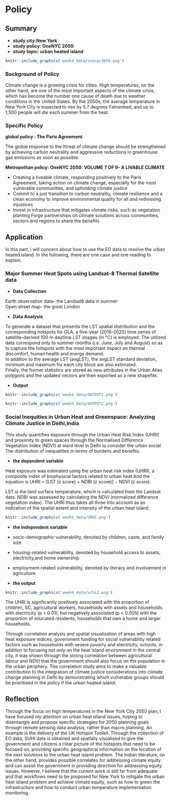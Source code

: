 # Policy

## Summary

-   **study city:New York**\
-   **study policy: OneNYC 2050**\
-   **study topic: urban heated island**

```r
knitr::include_graphics('week4_data/onenyc2050.png')
```

### Background of Policy

Climate change is a growing crisis for cities. High temperatures, on the other hand, are one of the most important aspects of the climate crisis, which has become the number one cause of death due to weather conditions in the United States. By the 2050s, the average temperature in New York City is expected to rise by 5.7 degrees Fahrenheit, and up to 1,500 people will die each summer from the heat.

### Specific Policy

**global policy : The Paris Agreement**

The global response to the threat of climate change should be strengthened by achieving carbon neutrality and aggressive reductions in greenhouse gas emissions as soon as possible.

**Metropolitan policy: OneNYC 2050: VOLUME 7 OF 9- A LIVABLE CLIMATE**

-   Creating a liveable climate, responding positively to the Paris Agreement, taking action on climate change, especially for the most vulnerable communities, and upholding climate justice
-   Commit to a just transition to carbon neutrality, climate resilience and a clean economy to improve environmental quality for all and redressing injustices
-   Invest in infrastructure that mitigates climate risks, such as vegetation planting Forge partnerships on climate solutions across communities, sectors and regions to share the benefits

## Application

In this part, i will concern about how to use the EO data to resolve the urban heated island. In the following, there are one case and one reading to explain.

### Major Summer Heat Spots using Landsat-8 Thermal Satellite data

+ **Data Collection**

Earth observation data- the Landsat8 data in summer\
Open street map- the great London

+ **Data Analysis**

To generate a dataset that presents the LST spatial distribution and the corresponding hotspots for GLA, a five-year (2016-2020) time series of satellite-derived 100 m daytime LST images (in °C) is employed. The utilized data correspond only to summer months (i.e. June, July and August) so as to capture the hotspots with the most important impact on thermal discomfort, human health and energy demand.\
In addition to the average LST (avgLST), the avgLST standard deviation, minimum and maximum for each city block are also estimated. \
Finally, the former statistics are stored as new attributes in the Urban Atlas polygons and the updated vectors are then exported as a new shapefile. 

+ **Output**

```r
knitr::include_graphics('week4_data/OUTPUT1.png')
```
```r
knitr::include_graphics('week4_data/OUTPUT2.png')
```
### Social Inequities in Urban Heat and Greenspace: Analyzing Climate Justice in Delhi,India

This study quantifies exposure through the Urban Heat Risk Index (UHRI) and proximity to green spaces through the Normalised Difference Vegetation Index (NDVI) at ward level in Delhi to consider the urban social The distribution of inequalities in terms of burdens and benefits.

+ **the dependent variable **

Heat exposure was estimated using the urban heat risk index (UHRI), a composite
index of biophysical factors related to urban heat.And the equation is UHRI = [LST (z score) + NDBI (z score)] − NDVI (z score).\

LST is the land surface temperature, which is calculated from the Landsat data. NDBI was assessed by calculating the NDVI (normalized difference vegetation index). The UHRI thus takes all three into account as an indication of the spatial extent and intensity of the urban heat island.

```r
knitr::include_graphics('week4_data/URHI.png')
```

+ **the independent variable **

+ socio-demographic vulnerability, denoted by children, caste, and family size
+ housing-related vulnerability, denoted by household access to assets, electricity,and home ownership
+ employment-related vulnerability, denoted by literacy and involvement in agriculture

+ **the output **

```r
knitr::include_graphics('week4_data/urhi2.png')
```

The UHRI is significantly positively associated with the proportion of children, SC, agricultural workers, households with assets and households with electricity (p < 0.01), but negatively associated (p < 0.005) with the proportion of educated residents, households that own a home and larger households.\

Through correlation analysis and spatial visualisation of areas with high heat exposure indices, government funding for social vulnerability related factors such as households with severe poverty and electricity, schools, in addition to focusing not only on the heat island environment in the central city, it was shown through the strong correlation between agricultural labour and NDVI that the government should also focus on the population in the urban periphery. The correlation study aims to make a valuable contribution to the integration of climate justice considerations into climate change planning in Delhi by demonstrating which vulnerable groups should be prioritised in the policy if the urban heated island.

## Reflection

Through the focus on high temperatures in the New York City 2050 plan, I have focused my attention on urban heat island issues, hoping to disentangle and propose specific strategies for 2050 planning goals through remote sensing data analysis, rather than macro planning. An example is the delivery of the UK Hotspot Toolkit. Through the collection of EO data, SUHI data is obtained and spatially visualised to give the government and citizens a clear picture of the hotspots that need to be focused on, providing specific geographical information on the location of the next solutions to the urban heat island problem. The Indian literature, on the other hand, provides possible correlates for addressing climate equity and can assist the government in providing direction for addressing equity issues. However, I believe that the current work is still far from adequate and that workflows need to be proposed for New York to mitigate the urban heat island problem and achieve climate equity, such as how to green the infrastructure and how to conduct urban temperature implementation monitoring.
